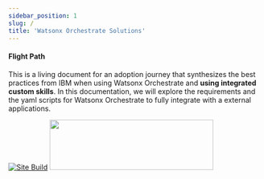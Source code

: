 ```yaml
---
sidebar_position: 1
slug: /
title: 'Watsonx Orchestrate Solutions'
---
```

#### Flight Path
This is a living document for an adoption journey that synthesizes the best practices from IBM when using Watsonx Orchestrate and  **using integrated custom skills**. In this documentation, we will explore the requirements and the yaml scripts for Watsonx Orchestrate to fully integrate with a external applications.

[![Site Build](https://github.com/ibm-client-engineering/solution-filenet-aws/actions/workflows/deploy.yml/badge.svg)](https://github.com/ibm-client-engineering/solution-filenet-aws/actions/workflows/deploy.yml)
<img src="https://user-images.githubusercontent.com/95059/166857681-99c92cdc-fa62-4141-b903-969bd6ec1a41.png" width="325" height="100" />